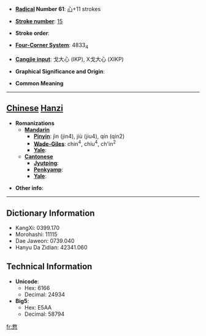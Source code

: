 * '''[[Wiktionary:Chinese radical index| Radical]] Number 61''': [[Wiktionary:Chinese radical index 心|心]]+11 strokes

* '''[[Wiktionary:Chinese total strokes index|Stroke number]]''': [[Wiktionary:Chinese total strokes index 15|15]]

* '''Stroke order''': 

* '''[[Wiktionary:Chinese four corner index|Four-Corner System]]''': 4833<sub>4</sub>

* '''[[Wiktionary:Chinese Cangjie index|Cangjie input]]''': 戈大心 (IKP), X戈大心 (XIKP)

* '''Graphical Significance and Origin''': 

* '''Common Meaning'''

----

== [[Chinese]] [[Hanzi]] ==

* '''Romanizations'''
** '''[[Mandarin]]'''
*** '''[[Pinyin]]''': jìn (jin4), jiù (jiu4), qín (qin2)
*** '''[[Wade-Giles]]''': chin<sup>4</sup>, chiu<sup>4</sup>, ch'in<sup>2</sup>
*** '''[[Yale]]''': 
** '''[[Cantonese]]'''
*** '''[[Jyutping]]''':
*** '''[[Penkyamp]]''': 
*** '''[[Yale]]''': 

* '''Other info''': 

----

== Dictionary Information ==

* KangXi: 0399.170
* Morohashi: 11115
* Dae Jaweon: 0739.040
* Hanyu Da Zidian: 42341.060

== Technical Information ==

* '''Unicode''':
** Hex: 6166
** Decimal: 24934
* '''Big5''':
** Hex: E5AA
** Decimal: 58794

[[fr:慦]]